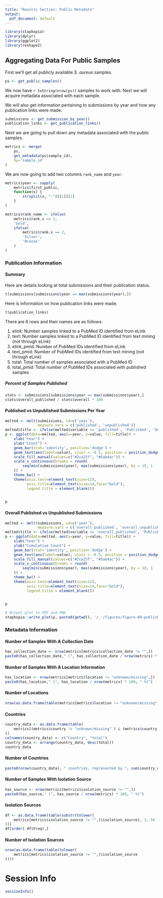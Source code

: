 ```yaml
---
title: "Results Section: Public Metadata"
output:
  pdf_document: default
---
```

```r
library(staphopia)
library(dplyr)
library(ggplot2)
library(reshape2)
```

## Aggregating Data For Public Samples
First we'll get all publicly available *S. aureus* samples.

```r
ps <- get_public_samples()
```

We now have `r toString(nrow(ps))` samples to work with. Next we will acquire
metadata associated with each sample.

We will also get information pertaining to submissions by year and how any publication links were made.
```r
submissions <- get_submission_by_year()
publication_links <- get_publication_links()
```

Next we are going to pull down any metadata associated with the public samples.
```r
metrics <- merge(
    ps, 
    get_metadata(ps$sample_id),
    by='sample_id'
)
```

We are now going to add two columns `rank_name` and `year`.
```r
metrics$year <- sapply(
    metrics$first_public,
    function(x) {
        strsplit(x, "-")[[1]][1]
    }
)

metrics$rank_name <- ifelse(
    metrics$rank.x == 3,
    'Gold',
    ifelse(
        metrics$rank.x == 2,
        'Silver',
        'Bronze'
    )
)
```

### Publication Information

#### Summary
Here are details looking at total submissions and their publication status.
```r
t(submissions[submissions$year == max(submissions$year),])
```

Here is information on how publication links were made.
```r
t(publication_links)
```

There are 6 rows and their names are as follows:

1. elink: Number samples linked to a PubMed ID identified from eLink
2. text: Number samples linked to a PubMed ID identified from text mining (not through eLink)
3. elink_pmid: Number of PubMed IDs identified from eLink
4. text_pmid: Number of PubMed IDs identified from text mining (not through eLink)
5. total: Total number of samples associated with a PubMed ID
6. total_pmid: Total number of PubMed IDs associated with published samples

##### Percent of Samples Published
```r
stats <- submissions[submissions$year == max(submissions$year),]
stats$overall_published / stats$overall * 100
```

#### Published vs Unpublished Submissions Per Year
```r
melted <- melt(submissions, id=c('year'),
               measure.vars = c('published', 'unpublished'))
melted$title <- ifelse(melted$variable == 'published', 'Published', 'Unpublished')
p <- ggplot(data=melted, aes(x=year, y=value, fill=title)) +
    xlab("Year") +
    ylab("Count") +
    geom_bar(stat='identity', position='dodge') +
    geom_text(aes(label=value), vjust = -0.5, position = position_dodge(.9)) +
    scale_fill_manual(values=c("#2ca25f", "#5ab4ac")) +
    scale_x_continuous(breaks = round(
        seq(min(submissions$year), max(submissions$year), by = 1), 1
    )) +
    theme_bw() +
    theme(axis.text=element_text(size=12),
          axis.title=element_text(size=14,face="bold"),
          legend.title = element_blank())
    

p
```

#### Overall Published vs Unpublished Submissions
```r
melted <- melt(submissions, id=c('year'),
               measure.vars = c('overall_published', 'overall_unpublished'))
melted$title <- ifelse(melted$variable == 'overall_published', 'Published', 'Unpublished')
p <- ggplot(data=melted, aes(x=year, y=value, fill=title)) +
    xlab("Year") +
    ylab("Cumulative Count") +
    geom_bar(stat='identity', position='dodge') +
    geom_text(aes(label=value), vjust = -0.5, position = position_dodge(.9)) +
    scale_fill_manual(values=c("#2ca25f", "#5ab4ac")) +
    scale_x_continuous(breaks = round(
        seq(min(submissions$year), max(submissions$year), by = 1), 1
    )) +
    theme_bw() +
    theme(axis.text=element_text(size=12),
          axis.title=element_text(size=14,face="bold"),
          legend.title = element_blank())
    

p

# Output plot to PDF and PNG
staphopia::write_plot(p, paste0(getwd(), '/../figures/figure-08-published-per-year'))
```


### Metadata Information

#### Number of Samples With A Collection Date
```r
has_collection_date <- nrow(metrics[metrics$collection_date != "",])
paste0(has_collection_date," (", has_collection_date / nrow(metrics) * 100, " %)")
```

#### Number of Samples With A Location Information
```r
has_location <- nrow(metrics[metrics$location != "unknown/missing",])
paste0(has_location," (", has_location / nrow(metrics) * 100, " %)")
```

#### Number of Locations
```r
nrow(as.data.frame(table(metrics[metrics$location != "unknown/missing",]$location)))
```

#### Countries
```r
country_data <- as.data.frame(table(
    metrics[(metrics$country != "unknown/missing" ) & (metrics$country != ""),]$country
))
colnames(country_data) <- c("Country", "total")
country_data <- arrange(country_data, desc(total))
country_data
```

#### Number of Countries
```r
paste0(nrow(country_data), " countries, represented by ", sum(country_data$total), " samples")
```

#### Number of Samples With Isolation Source
```r
has_source <- nrow(metrics[metrics$isolation_source != "",])
paste0(has_source," (", has_source / nrow(metrics) * 100, " %)")
```

#### Isolation Sources
```r
df <- as.data.frame(table(substr(tolower(
    metrics[metrics$isolation_source != "",]$isolation_source), 1, 50
)))
df[order(-df$Freq),]
```

#### Number of Isolation Sources
```r
nrow(as.data.frame(table(tolower(
    metrics[metrics$isolation_source != "",]$isolation_source
))))
```

# Session Info
```r
sessionInfo()
```
